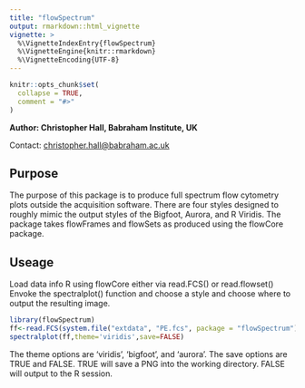 ---
title: "flowSpectrum"
output: rmarkdown::html_vignette
vignette: >
  %\VignetteIndexEntry{flowSpectrum}
  %\VignetteEngine{knitr::rmarkdown}
  %\VignetteEncoding{UTF-8}
---

```{r, include = FALSE}
knitr::opts_chunk$set(
  collapse = TRUE,
  comment = "#>"
)
```

**Author: Christopher Hall, Babraham Institute, UK**

Contact: [christopher.hall@babraham.ac.uk](christopher.hall@babraham.ac.uk)

## Purpose
The purpose of this package is to produce full spectrum flow cytometry plots outside the acquisition software.
There are four styles designed to roughly mimic the output styles of the Bigfoot, Aurora, and R Viridis.
The package takes flowFrames and flowSets as produced using the flowCore package.

## Useage
Load data info R using flowCore either via read.FCS() or read.flowset()
Envoke the spectralplot() function and choose a style and choose where to output the resulting image.

```{r setup, out.width="100%"}
library(flowSpectrum)
ff<-read.FCS(system.file("extdata", "PE.fcs", package = "flowSpectrum"))
spectralplot(ff,theme='viridis',save=FALSE)
```

The theme options are 'viridis', 'bigfoot', and 'aurora'.
The save options are TRUE and FALSE.  TRUE will save a PNG into the working directory. FALSE will output to the R session.
